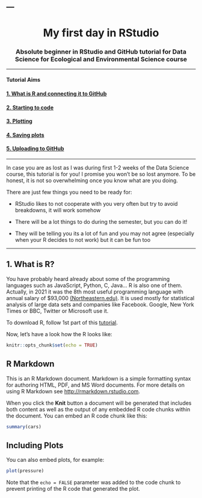 ---
----
<h1 align="center", >My first day in RStudio</h1>
<h3 align="center">Absolute beginner in RStudio and GitHub tutorial for Data Science for Ecological and Environmental Science course</h3>
------



#### __Tutorial Aims__

#### <a href="#section1"> 1. What is R and connecting it to GitHub</a>

#### <a href="#section2"> 2. Starting to code</a>

#### <a href="#section3"> 3. Plotting </a>

#### <a href="#section4"> 4. Saving plots </a>

#### <a href="#section5"> 5. Uploading to GitHub </a>

------


In case you are as lost as I was during first 1-2 weeks of the Data Science course, this tutorial is for you! I promise you won't be so lost anymore. 
To be honest, it is not so overwhelming once you know what are you doing.</div>


There are just few things you need to be ready for: 

- RStudio likes to not cooperate with you very often but try to avoid breakdowns, it will work somehow

- There will be a lot things to do during the semester, but you can do it! 

- They will be telling you its a lot of fun and you may not agree (especially when your R decides to not work) but it can be fun too 


------

<a name="section1"></a>

## 1. What is R?

You have probably heard already about some of the programming languages such as JavaScript, Python, C, Java... R is also one of them. Actually, in 2021 it was the 8th most useful programming language with annual salary of  $93,000 [(Northeastern.edu)](https://www.northeastern.edu/graduate/blog/most-popular-programming-languages/). It is used mostly for statistical analysis of large data sets and companies like Facebook. Google, New York Times or BBC, Twitter or Microsoft use it. 


To download R, follow 1st part of this [tutorial](https://ourcodingclub.github.io/tutorials/intro-to-r/). 

Now, let’s have a look how the R looks like: 





```r
knitr::opts_chunk$set(echo = TRUE)
```

## R Markdown

This is an R Markdown document. Markdown is a simple formatting syntax for authoring HTML, PDF, and MS Word documents. For more details on using R Markdown see <http://rmarkdown.rstudio.com>.

When you click the **Knit** button a document will be generated that includes both content as well as the output of any embedded R code chunks within the document. You can embed an R code chunk like this:

```r
summary(cars)
```

## Including Plots

You can also embed plots, for example:

```r
plot(pressure)
```

Note that the `echo = FALSE` parameter was added to the code chunk to prevent printing of the R code that generated the plot.
